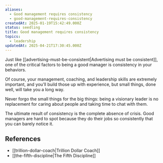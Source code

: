```yaml
---
aliases:
  - Good management requires consistency
  - good-management-requires-consistency
createdAt: 2025-01-19T15:42:49.000Z
status: seedling
title: Good management requires consistency
topics:
  - leadership
updatedAt: 2025-04-21T17:30:45.000Z
---
```

Just like [[advertising-must-be-consistent|Advertising must be consistent]], one of the critical factors to being a good manager is consistency in your behaviors.

Of course, your management, coaching, and leadership skills are extremely important, and you’ll build those up with experience, but small things, done well, will take you a long way.

Never forgo the small things for the big things: being a visionary leader is no replacement for caring about people and taking time to chat with them.

The ultimate result of consistency is the complete absence of crisis. Good managers are hard to spot because they do their jobs so consistently that you can barely notice it.

## References

- [[trillion-dollar-coach|Trillion Dollar Coach]]
- [[the-fifth-discipline|The Fifth Discipline]]
